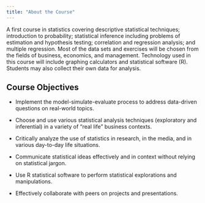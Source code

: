 ```yaml
---
title: "About the Course"
---
```


A first course in statistics covering descriptive statistical techniques; introduction to probability; statistical inference including problems of estimation and hypothesis testing; correlation and regression analysis; and multiple regression. Most of the data sets and exercises will be chosen from the fields of business, economics, and management. Technology used in this course will include graphing calculators and statistical software (R). Students may also collect their own data for analysis.

## Course Objectives

-   Implement the model-simulate-evaluate process to address data-driven questions on real-world topics.

-   Choose and use various statistical analysis techniques (exploratory and inferential) in a variety of “real life” business contexts.

-   Critically analyze the use of statistics in research, in the media, and in various day-to-day life situations.

-   Communicate statistical ideas effectively and in context without relying on statistical jargon.

-   Use R statistical software to perform statistical explorations and manipulations.

-   Effectively collaborate with peers on projects and presentations.


